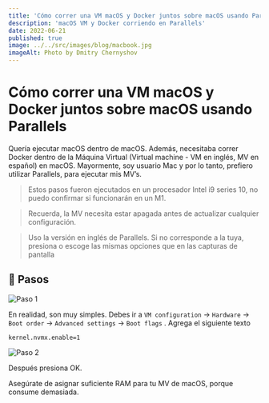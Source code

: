 ```yaml
---
title: 'Cómo correr una VM macOS y Docker juntos sobre macOS usando Parallels'
description: 'macOS VM y Docker corriendo en Parallels'
date: 2022-06-21
published: true
image: ../../src/images/blog/macbook.jpg
imageAlt: Photo by Dmitry Chernyshov
---
```


# Cómo correr una VM macOS y Docker juntos sobre macOS usando Parallels

Quería ejecutar macOS dentro de macOS. Además, necesitaba correr Docker dentro de la Máquina Virtual (Virtual machine - VM en inglés, MV en español) en macOS. Mayormente, soy usuario Mac y por lo tanto, prefiero utilizar Parallels, para ejecutar mis MV’s.

> Estos pasos fueron ejecutados en un procesador Intel i9 series 10, no puedo confirmar si funcionarán en un M1.

> Recuerda, la MV necesita estar apagada antes de actualizar cualquier configuración.

> Uso la versión en inglés de Parallels. Si no corresponde a la tuya, presiona o escoge las mismas opciones que en las capturas de pantalla

## 🔀 Pasos

![Paso 1](./macos-with-docker-1.png)

En realidad, son muy simples. Debes ir a `VM configuration` -> `Hardware` -> `Boot order` -> `Advanced settings` -> `Boot flags` . Agrega el siguiente texto

```text
kernel.nvmx.enable=1
```

![Paso 2](./macos-with-docker-2.png)

Después presiona OK.

Asegúrate de asignar suficiente RAM para tu MV de macOS, porque consume demasiada.
